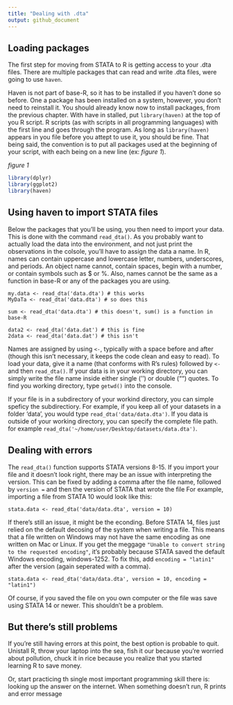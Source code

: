 ```yaml
---
title: "Dealing with .dta"
output: github_document
---
```

## Loading packages
The first step for moving from STATA to R is getting access to your .dta files. There are multiple packages that can read and write .dta files, were going to use `haven`.

Haven is not part of base-R, so it has to be installed if you haven't done so before. One a package has been installed on a system, however, you don't need to reinstall it. You should already know now to install packages, from the previous chapter. With have in stalled, put `library(haven)` at the top of you R script. R scripts (as with scripts in all programming languages) with the first line and goes through the program. As long as `library(haven)` appears in you file before you attept to use it, you should be fine. That being said, the convention is to put all packages used at the beginning of your script, with each being on a new line (ex: *figure 1*).

*figure 1*
```r
library(dplyr)
library(ggplot2)
library(haven)
```

## Using haven to import STATA files
Below the packages that you'll be using, you then need to import your data. This is done with the command `read_dta()`. As you probably want to actually load the data into the environment, and not just print the observations in the colsole, you'll have to assign the data a name. In R, names can contain uppercase and lowercase letter, numbers, underscores, and periods. An object name cannot, contain spaces, begin with a number, or contain symbols such as $ or %. Also, names cannot be the same as a function in base-R or any of the packages you are using.

```
my.data <- read_dta('data.dta') # this works
MyDaTa <- read_dta('data.dta') # so does this

sum <- read_dta('data.dta') # this doesn't, sum() is a function in base-R

data2 <- read_dta('data.dat') # this is fine
2data <- read_dta('data.dat') # this isn't
```

Names are assigned by using `<-`, typically with a space before and after (though this isn't necessary, it keeps the code clean and easy to read). To load your data, give it a name (that conforms with R's rules) followed by `<-` and then `read_dta()`. If your data is in your working directory, you can simply write the file name inside either single ('') or double ("") quotes. To find you working directory, type `getwd()` into the console. 

If your file is in a subdirectory of your workind directory, you can simple speficy the subdirectiory. For example, if you keep all of your datasets in a folder 'data', you would type `read_dta('data/data.dta')`. If you data is outside of your working directory, you can specify the complete file path. for example `read_dta('~/home/user/Desktop/datasets/data.dta')`. 

## Dealing with errors
The `read_dta()` function supports STATA versions 8-15. If you import your file and it doesn't look right, there may be an issue with interpreting the version. This can be fixed by adding a comma after the file name, followed by `version = ` and then the version of STATA that wrote the file For example, importing a file from STATA 10 would look like this:
```
stata.data <- read_dta('data/data.dta', version = 10)
```
If there's still an issue, it might be the econding. Before STATA 14, files just relied on the default decosing of the system when writing a file. This means that a file written on Windows may not have the same encoding as one written on Mac or Linux. If you get the meggage `"Unable to convert string to the requested encoding"`, it's probably because STATA saved the default Windows encoding, windows-1252. To fix this, add `encoding = "latin1"` after the version (again seperated with a comma). 
```
stata.data <- read_dta('data/data.dta', version = 10, encoding = "latin1")
```

Of course, if you saved the file on you own computer or the file was save using STATA 14 or newer. This shouldn't be a problem. 

## But there's still problems
If you're still having errors at this point, the best option is probable to quit. Unistall R, throw your laptop into the sea, fish it our because you're worried about pollution, chuck it in rice because you realize that you started learning R to save money.

Or, start practicing th single most important programming skill there is: looking up the answer on the internet.
When something doesn't run, R prints and error message 